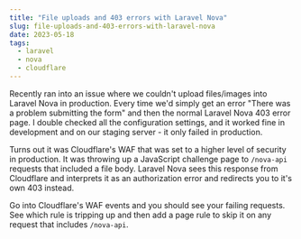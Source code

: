 ```yaml
---
title: "File uploads and 403 errors with Laravel Nova"
slug: file-uploads-and-403-errors-with-laravel-nova
date: 2023-05-18
tags:
  - laravel
  - nova
  - cloudflare
---
```


Recently ran into an issue where we couldn't upload files/images into Laravel Nova in production. Every time we'd simply get an error "There was a problem submitting the form" and then the normal Laravel Nova 403 error page. I double checked all the configuration settings, and it worked fine in development and on our staging server - it only failed in production.

Turns out it was Cloudflare's WAF that was set to a higher level of security in production. It was throwing up a JavaScript challenge page to `/nova-api` requests that included a file body. Laravel Nova sees this response from Cloudflare and interprets it as an authorization error and redirects you to it's own 403 instead.

Go into Cloudflare's WAF events and you should see your failing requests. See which rule is tripping up and then add a page rule to skip it on any request that includes `/nova-api`.
